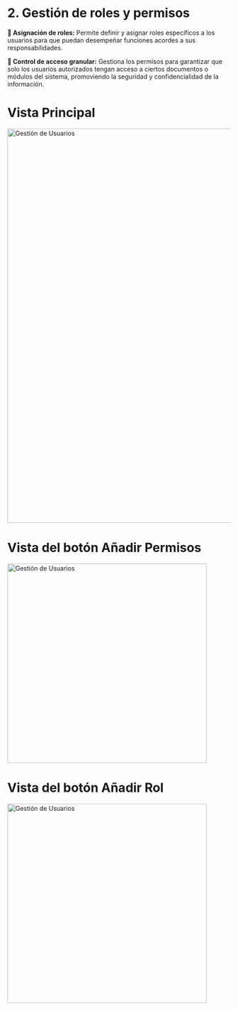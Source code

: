# 2. Gestión de roles y permisos

**🔖 Asignación de roles:**   Permite definir y asignar roles específicos a los usuarios para que puedan desempeñar funciones acordes a sus responsabilidades.

**🔐 Control de acceso granular:**   Gestiona los permisos para garantizar que solo los usuarios autorizados tengan acceso a ciertos documentos o módulos del sistema, promoviendo la seguridad y confidencialidad de la información.

# Vista Principal
<div>
  <img src="/images/platforms/roles.png" width="890px" alt="Gestión de Usuarios" />
</div>

# Vista del botón Añadir Permisos
<div>
  <img src="/images/platforms/nuevo.png" width="450px" alt="Gestión de Usuarios" />
</div>

# Vista del botón Añadir Rol
<div>
  <img src="/images/platforms/rol.png" width="450px" alt="Gestión de Usuarios" />
</div>
